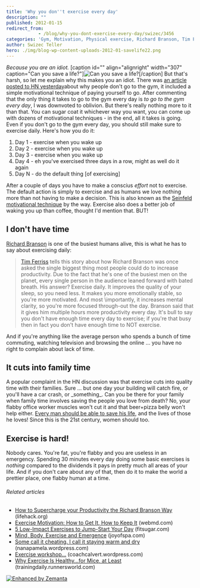 ```yaml
---
title: 'Why you don''t exercise every day'
description: ""
published: 2012-01-15
redirect_from: 
            - /blog/why-you-dont-exercise-every-day/swizec/3456
categories: 'Gym, Motivation, Physical exercise, Richard Branson, Tim Ferriss, Timothy Ferriss, Uncategorized'
author: Swizec Teller
hero: ./img/blog-wp-content-uploads-2012-01-savelife22.png
---
```

_Because you are an idiot._ \[caption id="" align="alignright" width="307" caption="Can you save a life?"]![Can you save a life?](./img/blog-wp-content-uploads-2012-01-savelife22.png "Can you save a life?")\[/caption] But that's harsh, so let me explain why this makes you an idiot. There was [an article posted to HN yesterday](http://news.ycombinator.com/item?id=3464853)about why people don't go to the gym, it included a simple motivational technique of paying yourself to go. After commenting that the only thing it takes to go to the gym every day is _to go to the gym every day_, I was downvoted to oblivion. But there's really nothing more to it than that. You can sugar coat it whichever way you want, you can come up with dozens of motivational techniques - in the end, all it takes is going. Even if you don't go to the gym every day, you should still make sure to exercise daily. Here's how you do it:

1. Day 1 - exercise when you wake up
2. Day 2 - exercise when you wake up
3. Day 3 - exercise when you wake up
4. Day 4 - eh you've exercised three days in a row, might as well do it again
5. Day N - do the default thing \[of exercising]

After a couple of days you have to make a conscius _effort_ not to exercise. The default action is simply to exercise and as humans we love nothing more than not having to make a decision. This is also known as the [Seinfeld motivational technique](http://theclosetentrepreneur.com/seinfelds-secret-motivational-technique) by the way. Exercise also does a better job of waking you up than coffee, thought I'd mention that. BUT!

## I don't have time

[Richard Branson](http://www.crunchbase.com/person/richard-branson "Richard Branson") is one of the busiest humans alive, this is what he has to say about exercising daily:

> [Tim Ferriss](http://www.fourhourworkweek.com/ "Timothy Ferriss") tells this story about how Richard Branson was once asked the single biggest thing most people could do to increase productivity. Due to the fact that he's one of the busiest men on the planet, every single person in the audience leaned forward with bated breath. His answer? Exercise daily. It improves the quality of your sleep, so you need less. It makes you more emotionally stable, so you're more motivated. And most \\importantly, it increases mental clarity, so you're more focused through-out the day. Branson said that it gives him multiple hours more productivity every day. It's bull to say you don't have enough time every day to exercise; if you're that busy then in fact you don't have enough time to NOT exercise.

And if you're anything like the average person who spends a bunch of time commuting, watching television and browsing the online ... you have no right to complain about lack of time.

## It cuts into family time

A popular complaint in the HN discussion was that exercise cuts into quality time with their families. Sure ... but one day your building will catch fire, or you'll have a car crash, or \_something\_. Can you be there for your family when family time involves saving the people you love from death? No, your flabby office worker muscles won't cut it and that beer+pizza belly won't help either. [Every man should be able to save his life](http://artofmanliness.com/2009/09/15/every-man-should-be-able-to-save-his-own-life-5-fitness-benchmarks-a-man-must-master/), and the lives of those he loves! Since this is the 21st century, women should too.

## Exercise is hard!

Nobody cares. You're fat, you're flabby and you are useless in an emergency. Spending 30 minutes every day doing some basic exercises is _nothing_ compared to the dividends it pays in pretty much all areas of your life. And if you don't care about any of that, then do it to make the world a prettier place, one flabby human at a time.

###### Related articles

- [How to Supercharge your Productivity the Richard Branson Way](http://www.lifehack.org/articles/productivity/how-to-supercharge-your-productivity-the-richard-branson-way.html) (lifehack.org)
- [Exercise Motivation: How to Get It, How to Keep It](http://www.webmd.com/fitness-exercise/features/exercise-motivation?src=RSS_PUBLIC) (webmd.com)
- [5 Low-Impact Exercises to Jump-Start Your Day](http://www.fitsugar.com/Low-Impact-Exercises-Morning-Workouts-19414062) (fitsugar.com)
- [Mind, Body, Exercise and Emergence](http://www.joyofspa.com/mind-body-exercise-and-emergence) (joyofspa.com)
- [Some call it cheating. I call it staying warm and dry](http://nanapamela.wordpress.com/2012/01/14/some-call-it-cheating-i-call-it-staying-warm-and-dry/) (nanapamela.wordpress.com)
- [Exercise workshop...](http://coachcalvert.wordpress.com/2012/01/06/exercise-workshop/) (coachcalvert.wordpress.com)
- [Why Exercise Is Healthy...for Mice, at Least](http://trainingdaily.runnersworld.com/2012/01/why-exercise-is-healthy-for-mice-at-least/) (trainingdaily.runnersworld.com)

[![Enhanced by Zemanta](http://img.zemanta.com/zemified_e.png?x-id=e93f614a-7984-4f7c-bf86-7653bd2218bd)](http://www.zemanta.com/ "Enhanced by Zemanta")